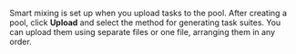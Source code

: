 <Cut title="If I upload tasks using smart mixing, does it mean that the same file should contain both the control tasks and general tasks, or can I upload them separately?">

Smart mixing is set up when you upload tasks to the pool. After creating a pool, click **Upload** and select the method for generating task suites. You can upload them using separate files or one file, arranging them in any order.

</Cut>